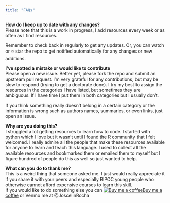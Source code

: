 ```yaml
---
title: "FAQs"
---
```


**How do I keep up to date with any changes?**\
Please note that this is a work in progress, I add resources every week or as often as I find resources.

Remember to check back in regularly to get any updates. Or, you can watch or ⭐ star the repo to get notified automatically for any changes or new additions.

**I've spotted a mistake or would like to contribute**\
Please open a new issue. Better yet, please fork the repo and submit an upstream pull request. I'm very grateful for any contributions, but may be slow to respond (trying to get a doctorate done). I try my best to assign the resources in the categories I have listed, but sometimes they are ambiguous. If I have time I put them in both categories but I usually don't.

If you think something really doesn't belong in a certain category or the information is wrong such as authors names, summaries, or even links, just open an issue.

**Why are you doing this?**\
I struggled a lot getting resources to learn how to code. I started with python which I love but it wasn't until I found the R community that I felt welcomed. I really admire all the people that make these resources available for anyone to learn and teach this language. I used to collect all the available resources and bookmarked them or emailed them to myself but I figure hundred of people do this as well so just wanted to help.

**What can you do to thank me?**\
This is a weird thing that someone asked me. I just would really appreciate it if you share it with your peers and especially BIPOC young people who otherwise cannot afford expensive courses to learn this skill.\
If you would like to do something else you can <link href="https://fonts.googleapis.com/css?family=Cookie" rel="stylesheet"><a class="bmc-button" target="_blank" href="https://www.buymeacoffee.com/JoscelinRocha"><img src="https://cdn.buymeacoffee.com/buttons/bmc-new-btn-logo.svg" alt="Buy me a coffee"/>Buy me a coffee</a> or Venmo me at @JoscelinRocha
